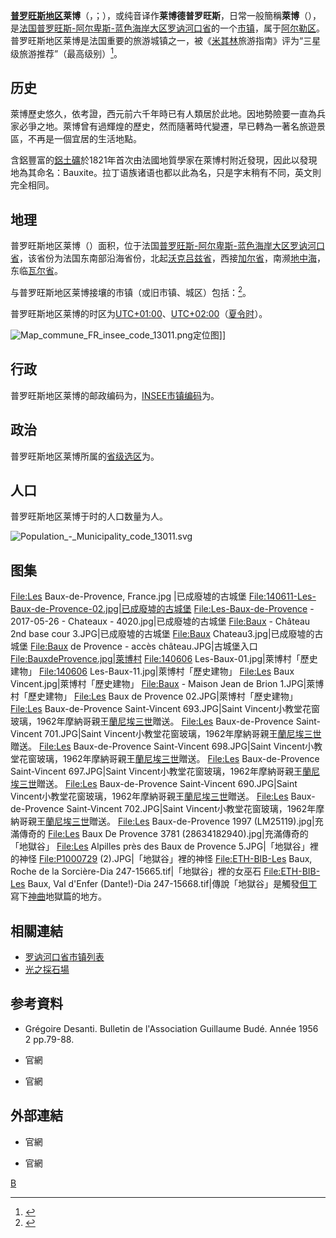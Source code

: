 {{noteTA|G1=法国地名}}
{{Infobox French commune
| name                  = 普罗旺斯地区莱博
| native name           = Les Baux-de-Provence
| arrondissement        = [[阿尔勒区|阿尔勒区]]
}}
'''[[普罗旺斯|普罗旺斯地区]]莱博'''（{{lang-fr|Les Baux-de-Provence}}，{{IPA-fr|le bo də pʁɔvɑ̃s}}；{{lang-oc|Lei Bauç}}），或纯音译作'''莱博德普罗旺斯'''，日常一般簡稱'''萊博'''（{{lang|fr|Les Baux}}），是[[法国|法国]][[普罗旺斯-阿尔卑斯-蓝色海岸大区|普罗旺斯-阿尔卑斯-蓝色海岸大区]][[罗讷河口省|罗讷河口省]]的一个[[市镇_(法国)|市镇]]，属于[[阿尔勒区|阿尔勒区]]。普罗旺斯地区莱博是法国重要的旅游城镇之一，被《[[米其林|米其林]]旅游指南》评为“三星级旅游推荐”（最高级别）<ref>{{Cite web|url=https://travelguide.michelin.com/europe/france/provence-alpes-cote-dazur/bouches-du-rhone/les-baux-de-provence|title=Travelguide Les Baux-de-Provence|accessdate=2020-04-23|author=travelguide.michelin.com|language=en|publisher=travelguide.michelin.com|archive-date=2021-01-21|archive-url=https://web.archive.org/web/20210121144245/https://travelguide.michelin.com/europe/france/provence-alpes-cote-dazur/bouches-du-rhone/les-baux-de-provence|dead-url=no}}</ref>。

== 历史 ==
萊博歷史悠久，依考證，西元前六千年時已有人類居於此地。因地勢險要一直為兵家必爭之地。萊博曾有過輝煌的歷史，然而隨著時代變遷，早已轉為一著名旅遊景區，不再是一個宜居的生活地點。

含鋁豐富的[[鋁土礦|鋁土礦]]於1821年首次由法國地質學家{{link-en|皮埃尔·贝尔捷|Pierre Berthier}}在萊博村附近發現，因此以發現地為其命名：Bauxite。拉丁语族诸语也都以此為名，只是字末稍有不同，英文則完全相同。

== 地理 ==
普罗旺斯地区莱博（{{wikidata|property|linked|P625}}）面积{{wikidata|properties|P2046}}，位于法国[[普罗旺斯-阿尔卑斯-蓝色海岸大区|普罗旺斯-阿尔卑斯-蓝色海岸大区]][[罗讷河口省|罗讷河口省]]，该省份为法国东南部沿海省份，北起[[沃克吕兹省|沃克吕兹省]]，西接[[加尔省|加尔省]]，南濒[[地中海|地中海]]，东临[[瓦尔省|瓦尔省]]。

与普罗旺斯地区莱博接壤的市镇（或旧市镇、城区）包括：{{Wikidata|properties|linked|P47}}<ref name="geo">{{Cite web|url=https://www.geoportail.gouv.fr/carte|title=Carte|accessdate=2020-03-22|author=Géoportail|language=fr|publisher=Géoportail|archive-date=2017-01-29|archive-url=https://web.archive.org/web/20170129154129/https://www.geoportail.gouv.fr/carte/|dead-url=no}}</ref>。

普罗旺斯地区莱博的时区为[[UTC+01:00|UTC+01:00]]、[[UTC+02:00|UTC+02:00]]（[[夏时制|夏令时]]）。

[[File:Map_commune_FR_insee_code_13011.png|thumb]]定位图]]{{Clear|left}}
== 行政 ==
普罗旺斯地区莱博的邮政编码为{{wikidata|properties|P281}}，[[法国国家统计与经济研究所|INSEE市镇编码]]为{{wikidata|properties|P374}}。

== 政治 ==
普罗旺斯地区莱博所属的[[縣_(法國)|省级选区]]为{{WikidataLink|{{wikidata|properties|raw|best||P7938}}}}。

== 人口 ==
普罗旺斯地区莱博于{{wikidata|qualifier|P1082|P585}}时的人口数量为{{wikidata|property|raw|P1082}}人。

[[File:Population_-_Municipality_code_13011.svg|thumb]]{{Clear|left}}
== 图集 ==
<gallery>
File:Les Baux-de-Provence, France.jpg |已成廢墟的古城堡
File:140611-Les-Baux-de-Provence-02.jpg|已成廢墟的古城堡
File:Les-Baux-de-Provence - 2017-05-26 - Chateaux - 4020.jpg|已成廢墟的古城堡
File:Baux - Château 2nd base cour 3.JPG|已成廢墟的古城堡
File:Baux Chateau3.jpg|已成廢墟的古城堡
File:Baux de Provence - accès château.JPG|古城堡入口
File:BauxdeProvence.jpg|萊博村
File:140606 Les-Baux-01.jpg|萊博村「歷史建物」
File:140606 Les-Baux-11.jpg|萊博村「歷史建物」
File:Les Baux Vincent.jpg|萊博村「歷史建物」
File:Baux - Maison Jean de Brion 1.JPG|萊博村「歷史建物」
File:Les Baux de Provence 02.JPG|萊博村「歷史建物」
File:Les Baux-de-Provence Saint-Vincent 693.JPG|Saint Vincent小教堂花窗玻璃，1962年摩納哥親王[[蘭尼埃三世|蘭尼埃三世]]贈送。
File:Les Baux-de-Provence Saint-Vincent 701.JPG|Saint Vincent小教堂花窗玻璃，1962年摩納哥親王[[蘭尼埃三世|蘭尼埃三世]]贈送。
File:Les Baux-de-Provence Saint-Vincent 698.JPG|Saint Vincent小教堂花窗玻璃，1962年摩納哥親王[[蘭尼埃三世|蘭尼埃三世]]贈送。
File:Les Baux-de-Provence Saint-Vincent 697.JPG|Saint Vincent小教堂花窗玻璃，1962年摩納哥親王[[蘭尼埃三世|蘭尼埃三世]]贈送。
File:Les Baux-de-Provence Saint-Vincent 690.JPG|Saint Vincent小教堂花窗玻璃，1962年摩納哥親王[[蘭尼埃三世|蘭尼埃三世]]贈送。
File:Les Baux-de-Provence Saint-Vincent 702.JPG|Saint Vincent小教堂花窗玻璃，1962年摩納哥親王[[蘭尼埃三世|蘭尼埃三世]]贈送。
File:Les Baux-de-Provence 1997 (LM25119).jpg|充滿傳奇的{{link-en|「地獄谷」| Val d'Enfer}}
File:Les Baux De Provence 3781 (28634182940).jpg|充滿傳奇的「地獄谷」
File:Les Alpilles près des Baux de Provence 5.JPG|「地獄谷」裡的神怪
File:P1000729 (2).JPG|「地獄谷」裡的神怪
File:ETH-BIB-Les Baux, Roche de la Sorcière-Dia 247-15665.tif|「地獄谷」裡的女巫石
File:ETH-BIB-Les Baux, Val d'Enfer (Dante!)-Dia 247-15668.tif|傳說「地獄谷」是觸發[[但丁·阿利吉耶里|但丁]]寫下[[神曲|神曲]]地獄篇的地方。
</gallery>
== 相關連結 ==
* [[罗讷河口省市镇列表|罗讷河口省市镇列表]]
*[[光之採石場|光之採石場]]

== 参考資料 ==
{{reflist}}
*{{Cite web|title=Les Baux, haut-lieu de Provence（萊博－普羅旺斯名城）|url=https://www.persee.fr/doc/bude_0004-5527_1956_num_1_2_3739|accessdate=|author=|date=|format=|publisher=|language=fr|archive-date=2020-06-20|archive-url=https://web.archive.org/web/20200620053126/https://www.persee.fr/doc/bude_0004-5527_1956_num_1_2_3739|dead-url=no}}Grégoire Desanti. Bulletin de l'Association  Guillaume Budé. Année 1956 2 pp.79-88.
*{{Cite web|title=Les Baux-de-Provence|url=https://www.lesbauxdeprovence.com/|accessdate=|author=|date=|format=|publisher=|language=fr|archive-date=2021-03-17|archive-url=https://web.archive.org/web/20210317231701/https://www.lesbauxdeprovence.com/|dead-url=no}}官網
*{{Cite web|title=Château des Baux-de-Provence|url=https://www.chateau-baux-provence.com/fr/home|accessdate=|author=|date=|format=|publisher=|language=fr|archive-date=2021-02-10|archive-url=https://web.archive.org/web/20210210222015/https://www.chateau-baux-provence.com/fr/home|dead-url=no}}官網
== 外部連結 ==
*{{Cite web|title=Les Baux-de-Provence|url=https://www.lesbauxdeprovence.com/en/home|accessdate=|author=|date=|format=|publisher=|language=en|archive-date=2021-02-05|archive-url=https://web.archive.org/web/20210205125223/https://www.lesbauxdeprovence.com/en/home|dead-url=no}}官網

*{{Cite web|title=Château des Baux-de-Provence|url=https://www.chateau-baux-provence.com/en/home|accessdate=|author=|date=|format=|publisher=|language=en|archive-date=2020-11-30|archive-url=https://web.archive.org/web/20201130014608/https://www.chateau-baux-provence.com/en/home|dead-url=no}}官網

{{隆河河口省市鎮}}
{{Authority control}}
[[Category:罗讷河口省市镇|B]]